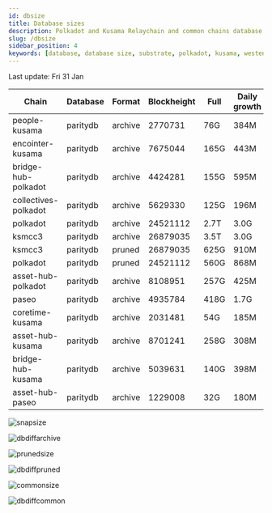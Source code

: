```yaml
---
id: dbsize
title: Database sizes
description: Polkadot and Kusama Relaychain and common chains database sizes
slug: /dbsize
sidebar_position: 4
keywords: [database, database size, substrate, polkadot, kusama, westend]
---
```



Last update: Fri 31 Jan

| Chain    | Database   | Format | Blockheight | Full         | Daily growth |
| ------------------------| ----------- | -------- | ------- | ---------- | ----- | 
| people-kusama | paritydb | archive | 2770731 | 76G | 384M |
| encointer-kusama | paritydb | archive | 7675044 | 165G | 443M |
| bridge-hub-polkadot | paritydb | archive | 4424281 | 155G | 595M |
| collectives-polkadot | paritydb | archive | 5629330 | 125G | 196M |
| polkadot | paritydb | archive | 24521112 | 2.7T | 3.0G |
| ksmcc3 | paritydb | archive | 26879035 | 3.5T | 3.0G |
| ksmcc3 | paritydb | pruned | 26879035 | 625G | 910M |
| polkadot | paritydb | pruned | 24521112 | 560G | 868M |
| asset-hub-polkadot | paritydb | archive | 8108951 | 257G | 425M |
| paseo | paritydb | archive | 4935784 | 418G | 1.7G |
| coretime-kusama | paritydb | archive | 2031481 | 54G | 185M |
| asset-hub-kusama | paritydb | archive | 8701241 | 258G | 308M |
| bridge-hub-kusama | paritydb | archive | 5039631 | 140G | 398M |
| asset-hub-paseo | paritydb | archive | 1229008 | 32G | 180M |

![snapsize](/img/archivesize.png)

![dbdiffarchive](/img/dbdiffrelay.png)

![prunedsize](/img/prunedsize.png)

![dbdiffpruned](/img/dbdiffpruned.png)

![commonsize](/img/commonsize.png)

![dbdiffcommon](/img/dbdiffcommon.png)
